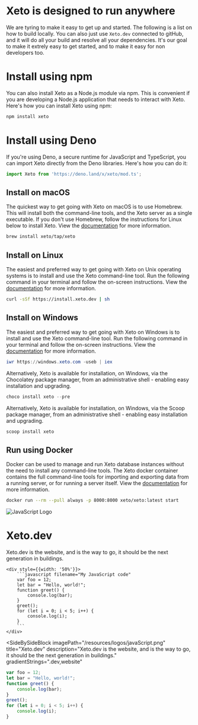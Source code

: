 

# Xeto is designed to run anywhere
We are tyring to make it easy to get up and started. The following is a list on how to build locally. You can also just use `Xeto.dev` connected to gitHub, and it will do all your build and resolve all your dependencies. It's our goal to make it extrely easy to get started, and to make it easy for non developers too. 

# Install using npm

You can also install Xeto as a Node.js module via npm. This is convenient if you are developing a Node.js application that needs to interact with Xeto. Here's how you can install Xeto using npm:

```bash
npm install xeto
```

# Install using Deno

If you're using Deno, a secure runtime for JavaScript and TypeScript, you can import Xeto directly from the Deno libraries. Here's how you can do it:

```javascript
import Xeto from 'https://deno.land/x/xeto/mod.ts';
```


## Install on macOS

The quickest way to get going with Xeto on macOS is to use Homebrew. This will install both the command-line tools, and the Xeto server as a single executable. If you don't use Homebrew, follow the instructions for Linux below to install Xeto. View the [documentation](https://xeto.com/docs) for more information.

```bash
brew install xeto/tap/xeto
```

## Install on Linux

The easiest and preferred way to get going with Xeto on Unix operating systems is to install and use the Xeto command-line tool. Run the following command in your terminal and follow the on-screen instructions. View the [documentation](https://xeto.com/docs) for more information.

```bash
curl -sSf https://install.xeto.dev | sh
```

## Install on Windows

The easiest and preferred way to get going with Xeto on Windows is to install and use the Xeto command-line tool. Run the following command in your terminal and follow the on-screen instructions. View the [documentation](https://xeto.com/docs) for more information.

```powershell
iwr https://windows.xeto.com -useb | iex
```

Alternatively, Xeto is available for installation, on Windows, via the Chocolatey package manager, from an administrative shell - enabling easy installation and upgrading.

```powershell
choco install xeto --pre
```

Alternatively, Xeto is available for installation, on Windows, via the Scoop package manager, from an administrative shell - enabling easy installation and upgrading.

```powershell
scoop install xeto
```

## Run using Docker

Docker can be used to manage and run Xeto database instances without the need to install any command-line tools. The Xeto docker container contains the full command-line tools for importing and exporting data from a running server, or for running a server itself. View the [documentation](https://xeto.com/docs) for more information.

```bash
docker run --rm --pull always -p 8000:8000 xeto/xeto:latest start
```

<div style={{
    display: 'flex', 
    flexDirection: 'row', 
    flexWrap: 'wrap',
    alignItems: 'center', 
    justifyContent: 'space-between', 
    flexGrow: 1, 
    paddingTop: '8px'
}}>
    <div style={{width: '50%', paddingRight: '20px'}}>
        <div style={{display: 'flex', alignItems: 'center'}}>
            <img src="/resources/logos/javaScript.png" alt="JavaScript Logo" style={{width: '40px', height: '40px', marginRight: '10px'}}/>
            <h1 style={{fontSize: '3em', fontWeight: 'bold'}}>Xeto<span style={{
                background: 'linear-gradient(-60deg,#8700ff 0,#ff009e 100%)', 
                WebkitBackgroundClip: 'text', 
                color: 'transparent'
            }}>.dev</span></h1>
        </div>
        <p>Xeto.dev is the website, and is the way to go, it should be the next generation in buildings.</p>
    </div>

    <div style={{width: '50%'}}>
        ```javascript filename="My JavaScript code"
        var foo = 12;
        let bar = "Hello, world!";
        function greet() {
            console.log(bar);
        }
        greet();
        for (let i = 0; i < 5; i++) {
            console.log(i);
        }
        ```
    </div>
</div>





 <SideBySideBlock 
  imagePath="/resources/logos/javaScript.png" 
  title="Xeto.dev" 
  description="Xeto.dev is the website, and is the way to go, it should be the next generation in buildings."
  gradientStrings=".dev,website"
>
  ```javascript filename="My JavaScript code"
  var foo = 12;
  let bar = "Hello, world!";
  function greet() {
      console.log(bar);
  }
  greet();
  for (let i = 0; i < 5; i++) {
      console.log(i);
  }
  ```
  </SideBySideBlock>






